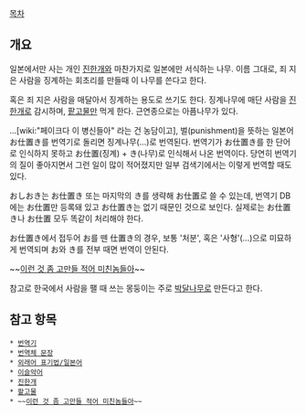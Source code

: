 [[목차]]

== 개요 ==
일본에서만 사는 개인 [[진한개]]와 마찬가지로 일본에만 서식하는 나무. 이름 그대로, 죄 지은 사람을 징계하는 회초리를 만들때 이 나무를 쓴다고 한다.

혹은 죄 지은 사람을 매달아서 징계하는 용도로 쓰기도 한다. 징계나무에 매단 사람을 [[진한개]]로 감시하며, [[팥고물]]만 먹게 한다. 근연종으로는 아픔나무가 있다.




...[wiki:"페이크다 이 병신들아" 라는 건 농담이고], 벌(punishment)을 뜻하는 일본어 お仕置き를 번역기로 돌리면 징계나무(...)로 번역된다. 번역기가 お仕置き를 한 단어로 인식하지 못하고 お仕置(징계) + き(나무)로 인식해서 나온 번역이다. 당연히 번역기의 질이 좋아지면서 그런 일이 많이 적어졌지만 일부 검색기에서는 이렇게 번역할 때도 있다.
 
おしおき는 お仕置き 또는 마지막의 き를 생략해 お仕置로 쓸 수 있는데, 번역기 DB에는 お仕置만 등록돼 있고 お仕置き는 없기 때문인 것으로 보인다. 실제로는 お仕置き나 お仕置 모두 똑같이 처리해야 한다.

お仕置き에서 접두어 お를 뗀 仕置き의 경우, 보통 '처분', 혹은 '사형'(...)으로 미묘하게 번역되며 お와 き를 전부 때면 번역이 안된다.

~~[[고만해 미친놈들아|이런 것 좀 고만들 적어 미친놈들아]]~~

참고로 한국에서 사람을 팰 때 쓰는 몽둥이는 주로 [[박달나무]]로 만든다고 한다.
== 참고 항목 ==
 * [[번역기]]
 * [[번역체 문장]]
 * [[외래어 표기법/일본어]]
 * [[이슬악어]]
 * [[진한개]]
 * [[팥고물]]
 * ~~[[고만해 미친놈들아|이런 것 좀 고만들 적어 미친놈들아]]~~

